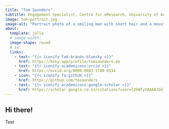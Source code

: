 ```yaml
---
title: "Tom Saunders"
subtitle: Engagement Specialist, Centre for eResearch, University of Auckland
image: tom-portrait.jpg
image-alt: "Portrait photo of a smiling man with short hair and a moustache."
about:
  template: jolla
  # image-width:
  image-shape: round
  # id:
  links:
    - text: "{{< iconify fa6-brands:bluesky >}}"
      href: https://bsky.app/profile/tomsaunders.me
    - text: "{{< iconify academicons:orcid >}}"
      href: https://orcid.org/0000-0003-1780-0314
    - icon: "{{< iconify fa:github >}}"
      href: https://github.com/tesaunders
    - text: "{{< iconify academicons:google-scholar >}}"
      href: https://scholar.google.co.nz/citations?user=l2hWfyYAAAAJ&hl=en
---
```

## Hi there!

Test
